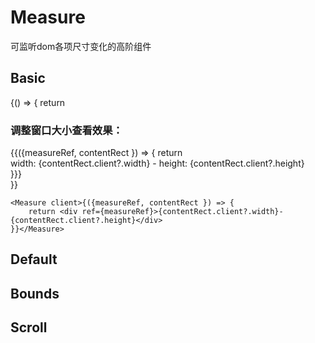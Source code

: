 
# Measure
 
可监听dom各项尺寸变化的高阶组件

## Basic

<Playground __code={codeDemo}>
{() => {
    return <div>
        <h3>调整窗口大小查看效果：</h3>
        {<Measure client>{({measureRef, contentRect }) => {
            return <div ref={measureRef} style={{backgroundColor: 'antiquewhite'}}>
                width: {contentRect.client?.width} - height: {contentRect.client?.height}
            </div>
        }}</Measure>}
    </div>
}}
</Playground>

``` tsx
<Measure client>{({measureRef, contentRect }) => {
    return <div ref={measureRef}>{contentRect.client?.width}-{contentRect.client?.height}</div>
}}</Measure>
```
 
## Default
 
<Story of={Default} />

## Bounds
 
<Story of={Bounds} />

## Scroll
 
<Story of={Scroll} />